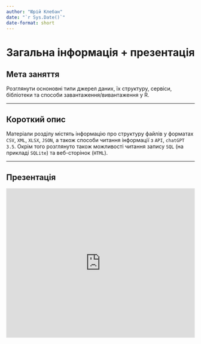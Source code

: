```yaml
---
author: "Юрій Клебан"
date: "`r Sys.Date()`"
date-format: short
---
```


# Загальна інформація + презентація

## Мета заняття

Розглянути осноновні типи джерел даних, їх структуру, сервіси, бібліотеки та способи завантаження/вивантаження у R.

---

## Короткий опис

Матеріали розділу містять інформацію про структуру файлів у форматах `CSV`, `XML`, `XLSX`, `JSON`, а також способи читання інформації з `API`, `chatGPT 3.5`. Окрім того розглянуто також можливості читання запису `SQL` (на прикладі `SQLite`) та веб-сторінок (`HTML`).

---

## Презентація

<iframe src="https://onedrive.live.com/embed?resid=A1340BA71B3F0AA%214696&amp;authkey=!AFJWvSkeJlz-K78&amp;em=2&amp;wdAr=1.7777777777777777" height="400px" width="100%" frameborder="0">Це вбудований документ <a target="_blank" href="https://office.com">Microsoft Office</a> на платформі <a target="_blank" href="https://office.com/webapps">Office</a>.</iframe>

